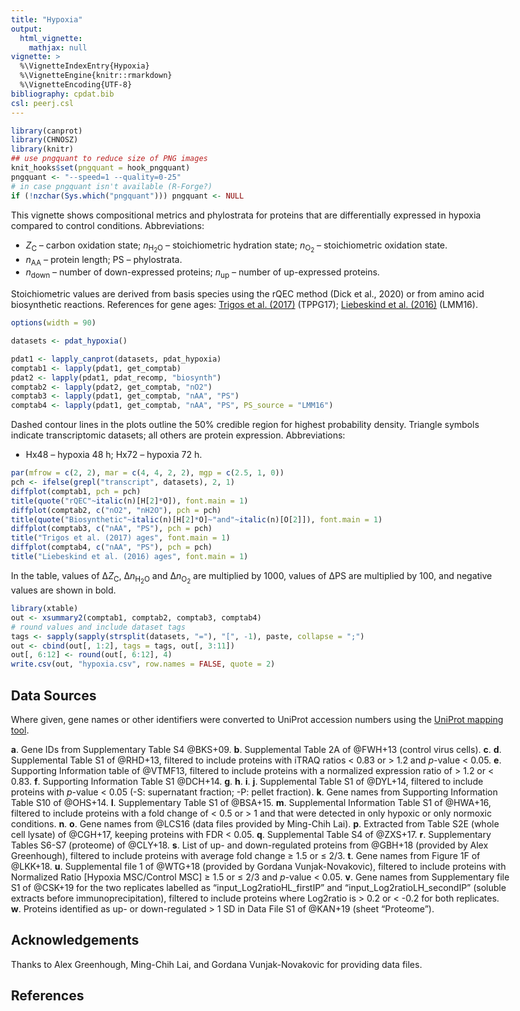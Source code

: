 ```yaml
---
title: "Hypoxia"
output:
  html_vignette:
    mathjax: null
vignette: >
  %\VignetteIndexEntry{Hypoxia}
  %\VignetteEngine{knitr::rmarkdown}
  %\VignetteEncoding{UTF-8}
bibliography: cpdat.bib
csl: peerj.csl
---
```


```r
library(canprot)
library(CHNOSZ)
library(knitr)
## use pngquant to reduce size of PNG images
knit_hooks$set(pngquant = hook_pngquant)
pngquant <- "--speed=1 --quality=0-25"
# in case pngquant isn't available (R-Forge?)
if (!nzchar(Sys.which("pngquant"))) pngquant <- NULL 
```

This vignette shows compositional metrics and phylostrata for proteins that are differentially expressed in hypoxia compared to control conditions.
Abbreviations:

  * <i>Z</i><sub>C</sub> &ndash; carbon oxidation state; <i>n</i><sub>H<sub>2</sub>O</sub> &ndash; stoichiometric hydration state; <i>n</i><sub>O<sub>2</sub></sub> &ndash; stoichiometric oxidation state.
  * <i>n</i><sub>AA</sub> &ndash; protein length; PS &ndash; phylostrata.
  * <i>n</i><sub>down</sub> &ndash; number of down-expressed proteins; <i>n</i><sub>up</sub> &ndash; number of up-expressed proteins.

Stoichiometric values are derived from basis species using the rQEC method (Dick et al., 2020) or from amino acid biosynthetic reactions.
References for gene ages: [Trigos et al. (2017)](https://doi.org/10.1073/pnas.1617743114) (TPPG17); [Liebeskind et al. (2016)](https://doi.org/10.1093/gbe/evw113) (LMM16).

```r
options(width = 90)
```

<style type="text/css">
body {
  max-width: 800px;
  margin-left: auto;
  margin-right: auto;
}
</style>

```r
datasets <- pdat_hypoxia()
```

```r
pdat1 <- lapply_canprot(datasets, pdat_hypoxia)
comptab1 <- lapply(pdat1, get_comptab)
pdat2 <- lapply(pdat1, pdat_recomp, "biosynth")
comptab2 <- lapply(pdat2, get_comptab, "nO2")
comptab3 <- lapply(pdat1, get_comptab, "nAA", "PS")
comptab4 <- lapply(pdat1, get_comptab, "nAA", "PS", PS_source = "LMM16")
```

Dashed contour lines in the plots outline the 50% credible region for highest probability density.
Triangle symbols indicate transcriptomic datasets; all others are protein expression.
Abbreviations:

  * Hx48 &ndash; hypoxia 48 h; Hx72 &ndash; hypoxia 72 h.

```r
par(mfrow = c(2, 2), mar = c(4, 4, 2, 2), mgp = c(2.5, 1, 0))
pch <- ifelse(grepl("transcript", datasets), 2, 1)
diffplot(comptab1, pch = pch)
title(quote("rQEC"~italic(n)[H[2]*O]), font.main = 1)
diffplot(comptab2, c("nO2", "nH2O"), pch = pch)
title(quote("Biosynthetic"~italic(n)[H[2]*O]~"and"~italic(n)[O[2]]), font.main = 1)
diffplot(comptab3, c("nAA", "PS"), pch = pch)
title("Trigos et al. (2017) ages", font.main = 1)
diffplot(comptab4, c("nAA", "PS"), pch = pch)
title("Liebeskind et al. (2016) ages", font.main = 1)
```

In the table, values of &Delta;<i>Z</i><sub>C</sub>, &Delta;<i>n</i><sub>H<sub>2</sub>O</sub> and &Delta;<i>n</i><sub>O<sub>2</sub></sub> are multiplied by 1000, values of &Delta;PS are multiplied by 100, and negative values are shown in bold.

```r
library(xtable)
out <- xsummary2(comptab1, comptab2, comptab3, comptab4)
# round values and include dataset tags
tags <- sapply(sapply(strsplit(datasets, "="), "[", -1), paste, collapse = ";")
out <- cbind(out[, 1:2], tags = tags, out[, 3:11])
out[, 6:12] <- round(out[, 6:12], 4)
write.csv(out, "hypoxia.csv", row.names = FALSE, quote = 2)
```

## Data Sources
Where given, gene names or other identifiers were converted to UniProt accession numbers using the <a href="https://www.uniprot.org/mapping/">UniProt mapping tool</a>.

__a__. Gene IDs from Supplementary Table S4 @BKS+09.
__b__. Supplemental Table 2A of @FWH+13 (control virus cells).
__c__. __d__. Supplemental Table S1 of @RHD+13, filtered to include proteins with iTRAQ ratios < 0.83 or > 1.2 and _p_-value < 0.05.
__e__. Supporting Information table of @VTMF13, filtered to include proteins with a normalized expression ratio of > 1.2 or < 0.83.
__f__. Supporting Information Table S1 @DCH+14.
__g__. __h__. __i__. __j__. Supplemental Table S1 of @DYL+14, filtered to include proteins with _p_-value < 0.05 (-S: supernatant fraction; -P: pellet fraction).
__k__. Gene names from Supporting Information Table S10 of @OHS+14.
__l__. Supplementary Table S1 of @BSA+15.
__m__. Supplemental Information Table S1 of @HWA+16, filtered to include proteins with a fold change of < 0.5 or > 1 and that were detected in only hypoxic or only normoxic conditions.
__n__. __o__. Gene names from @LCS16 (data files provided by Ming-Chih Lai).
__p__. Extracted from Table S2E (whole cell lysate) of @CGH+17, keeping proteins with FDR < 0.05.
__q__. Supplemental Table S4 of @ZXS+17.
__r__. Supplementary Tables S6-S7 (proteome) of @CLY+18.
__s__. List of up- and down-regulated proteins from @GBH+18 (provided by Alex Greenhough), filtered to include proteins with average fold change ≥ 1.5 or ≤ 2/3.
__t__. Gene names from Figure 1F of @LKK+18.
__u__. Supplemental file 1 of @WTG+18 (provided by Gordana Vunjak-Novakovic), filtered to include proteins with Normalized Ratio [Hypoxia MSC/Control MSC] ≥ 1.5 or ≤ 2/3 and _p_-value < 0.05.
__v__. Gene names from Supplementary file S1 of @CSK+19 for the two replicates labelled as "input_Log2ratioHL_firstIP" and "input_Log2ratioLH_secondIP" (soluble extracts before immunoprecipitation), filtered to include proteins where Log2ratio is > 0.2 or < -0.2 for both replicates.
__w__. Proteins identified as up- or down-regulated > 1 SD in Data File S1 of @KAN+19 (sheet "Proteome").

## Acknowledgements
Thanks to Alex Greenhough, Ming-Chih Lai, and Gordana Vunjak-Novakovic for providing data files.

## References
